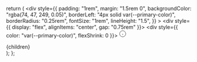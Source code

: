   return (
    <div
      style={{
        padding: "1rem",
        margin: "1.5rem 0",
        backgroundColor: "rgba(74, 47, 249, 0.05)",
        borderLeft: "4px solid var(--primary-color)",
        borderRadius: "0.25rem",
        fontSize: "1rem",
        lineHeight: "1.5",
      }}
    >
      <div style={{ display: "flex", alignItems: "center", gap: "0.75rem" }}>
        <div style={{ color: "var(--primary-color)", flexShrink: 0 }}>
          <svg xmlns="http://www.w3.org/2000/svg" width="20" height="20" viewBox="0 0 24 24" fill="none" stroke="currentColor" strokeWidth="2" strokeLinecap="round" strokeLinejoin="round">
            <circle cx="12" cy="12" r="10"></circle>
            <line x1="12" y1="16" x2="12" y2="12"></line>
            <line x1="12" y1="8" x2="12.01" y2="8"></line>
          </svg>
        </div>
        <div>{children}</div>
      </div>
    </div>
  );
};

